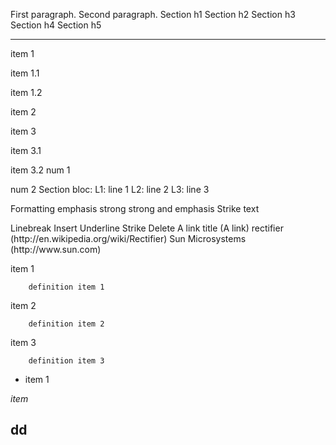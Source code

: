 
First paragraph.
Second paragraph.
Section h1
Section h2
Section h3
Section h4
Section h5
---------------------------------------------------------
item 1

item 1.1

item 1.2

item 2

item 3

item 3.1

item 3.2
num 1

num 2
Section bloc:
L1: line 1
L2: line 2
L3: line 3

Formatting
emphasis
strong
strong and emphasis
Strike text

Linebreak
Insert
Underline
Strike
Delete
A link
title (A link)
rectifier (http://en.wikipedia.org/wiki/Rectifier)
Sun Microsystems (http://www.sun.com)

item 1
     definition item 1
item 2
     definition item 2
item 3
     definition item 3


* item 1
''item''
== dd ==


